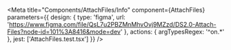 
<Meta
  title="Components/AttachFiles/Info"
  component={AttachFiles}
  parameters={{
    design: {
      type: 'figma',
      url: 'https://www.figma.com/file/QsL7u2PBZMnMhvOvj9MZzd/DS2.0-Attach-Files?node-id=101%3A8416&mode=dev'
    },
    actions: { argTypesRegex: '^on.*' },
    jest: ['AttachFiles.test.tsx']
  }}
/>

<Story name='Docs'>
  <Unstyled>
    <Stories />
  </Unstyled>
</Story>

